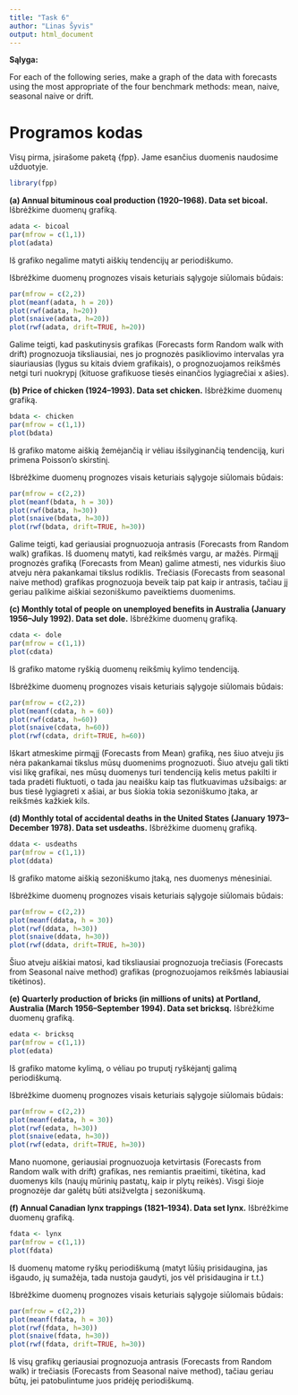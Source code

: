 ```yaml
---
title: "Task 6"
author: "Linas Šyvis"
output: html_document
---
```


**Sąlyga:**

For each of the following series, make a graph of the data with forecasts
using the most appropriate of the four benchmark methods:
mean, naive, seasonal naive or drift.

Programos kodas
===========================

Visų pirma, įsirašome paketą {fpp}. Jame esančius duomenis naudosime užduotyje.
```r
library(fpp)
```

**(a) Annual bituminous coal production (1920–1968). Data set bicoal.** Išbrėžkime duomenų grafiką.
```r
adata <- bicoal
par(mfrow = c(1,1))
plot(adata)
```
  
Iš grafiko negalime matyti aiškių tendencijų ar periodiškumo.

Išbrėžkime duomenų prognozes visais keturiais sąlygoje siūlomais būdais:
```r
par(mfrow = c(2,2))
plot(meanf(adata, h = 20))
plot(rwf(adata, h=20))
plot(snaive(adata, h=20))
plot(rwf(adata, drift=TRUE, h=20))
```
  
Galime teigti, kad paskutinysis grafikas (Forecasts form Random walk with drift) prognozuoja tiksliausiai, nes jo prognozės pasikliovimo intervalas yra siauriausias (lygus su kitais dviem grafikais), o prognozuojamos reikšmės netgi turi nuokrypį (kituose grafikuose tiesės einančios lygiagrečiai x ašies).

**(b) Price of chicken (1924–1993). Data set chicken.** Išbrėžkime duomenų grafiką.
```r
bdata <- chicken
par(mfrow = c(1,1))
plot(bdata)
```
  
Iš grafiko matome aiškią žemėjančią ir vėliau išsilyginančią tendenciją, kuri primena Poisson'o skirstinį.

Išbrėžkime duomenų prognozes visais keturiais sąlygoje siūlomais būdais:
```r
par(mfrow = c(2,2))
plot(meanf(bdata, h = 30))
plot(rwf(bdata, h=30))
plot(snaive(bdata, h=30))
plot(rwf(bdata, drift=TRUE, h=30))
```
  
Galime teigti, kad geriausiai prognuozuoja antrasis (Forecasts from Random walk) grafikas. Iš duomenų matyti, kad reikšmės vargu, ar mažės. Pirmąjį prognozės grafiką (Forecasts from Mean) galime atmesti, nes vidurkis šiuo atveju nėra pakankamai tikslus rodiklis. Trečiasis (Forecasts from seasonal naive method) grafikas prognozuoja beveik taip pat kaip ir antrasis, tačiau jį geriau palikime aiškiai sezoniškumo paveiktiems duomenims.

**(c) Monthly total of people on unemployed benefits in Australia (January 1956–July 1992). Data set dole.** Išbrėžkime duomenų grafiką.
```r
cdata <- dole
par(mfrow = c(1,1))
plot(cdata)
```
  
Iš grafiko matome ryškią duomenų reikšmių kylimo tendenciją.

Išbrėžkime duomenų prognozes visais keturiais sąlygoje siūlomais būdais:
```r
par(mfrow = c(2,2))
plot(meanf(cdata, h = 60))
plot(rwf(cdata, h=60))
plot(snaive(cdata, h=60))
plot(rwf(cdata, drift=TRUE, h=60))
```
  
Iškart atmeskime pirmąjį (Forecasts from Mean) grafiką, nes šiuo atveju jis nėra pakankamai tikslus mūsų duomenims prognozuoti. Šiuo atveju gali tikti visi likę grafikai, nes mūsų duomenys turi tendenciją kelis metus pakilti ir tada pradėti fluktuoti, o tada jau neaišku kaip tas flutkuavimas užsibaigs: ar bus tiesė lygiagreti x ašiai, ar bus šiokia tokia sezoniškumo įtaka, ar reikšmės kažkiek kils.

**(d) Monthly total of accidental deaths in the United States (January 1973–December 1978). Data set usdeaths.** Išbrėžkime duomenų grafiką.
```r
ddata <- usdeaths
par(mfrow = c(1,1))
plot(ddata)
```
  
Iš grafiko matome aiškią sezoniškumo įtaką, nes duomenys mėnesiniai.

Išbrėžkime duomenų prognozes visais keturiais sąlygoje siūlomais būdais:
```r
par(mfrow = c(2,2))
plot(meanf(ddata, h = 30))
plot(rwf(ddata, h=30))
plot(snaive(ddata, h=30))
plot(rwf(ddata, drift=TRUE, h=30))
```
  
Šiuo atveju aiškiai matosi, kad tiksliausiai prognozuoja trečiasis (Forecasts from Seasonal naive method) grafikas (prognozuojamos reikšmės labiausiai tikėtinos).

**(e) Quarterly production of bricks (in millions of units) at Portland, Australia (March 1956–September 1994). Data set bricksq.** Išbrėžkime duomenų grafiką.
```r
edata <- bricksq
par(mfrow = c(1,1))
plot(edata)
```
  
Iš grafiko matome kylimą, o vėliau po truputį ryškėjantį galimą periodiškumą.

Išbrėžkime duomenų prognozes visais keturiais sąlygoje siūlomais būdais:
```r
par(mfrow = c(2,2))
plot(meanf(edata, h = 30))
plot(rwf(edata, h=30))
plot(snaive(edata, h=30))
plot(rwf(edata, drift=TRUE, h=30))
```
  
Mano nuomone, geriausiai prognuozuoja ketvirtasis (Forecasts from Random walk with drift) grafikas, nes remiantis praeitimi, tikėtina, kad duomenys kils (naujų mūrinių pastatų, kaip ir plytų reikės). Visgi šioje prognozėje dar galėtų būti atsižvelgta į sezoniškumą.

**(f) Annual Canadian lynx trappings (1821–1934). Data set lynx.** Išbrėžkime duomenų grafiką.
```r
fdata <- lynx
par(mfrow = c(1,1))
plot(fdata)
```
  
Iš duomenų matome ryškų periodiškumą (matyt lūšių prisidaugina, jas išgaudo, jų sumažėja, tada nustoja gaudyti, jos vėl prisidaugina ir t.t.)

Išbrėžkime duomenų prognozes visais keturiais sąlygoje siūlomais būdais:
```r
par(mfrow = c(2,2))
plot(meanf(fdata, h = 30))
plot(rwf(fdata, h=30))
plot(snaive(fdata, h=30))
plot(rwf(fdata, drift=TRUE, h=30))
```
  
Iš visų grafikų geriausiai prognozuoja antrasis (Forecasts from Random walk) ir trečiasis (Forecasts from Seasonal naive method), tačiau geriau būtų, jei patobulintume juos pridėję periodiškumą.